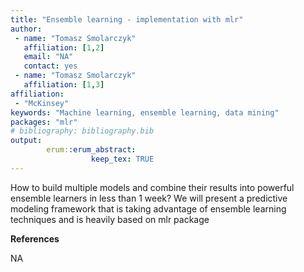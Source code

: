 ```yaml
---
title: "Ensemble learning - implementation with mlr"
author:
 - name: "Tomasz Smolarczyk"
   affiliation: [1,2]
   email: "NA"
   contact: yes
 - name: "Tomasz Smolarczyk"
   affiliation: [1,3]
affiliation:
 - "McKinsey"
keywords: "Machine learning, ensemble learning, data mining"
packages: "mlr"
# bibliography: bibliography.bib
output:  
        erum::erum_abstract:
                  keep_tex: TRUE
---
```


How to build multiple models and combine their results into powerful
ensemble learners in less than 1 week? We will present a predictive
modeling framework that is taking advantage of ensemble learning
techniques and is heavily based on mlr package

**References**

NA
